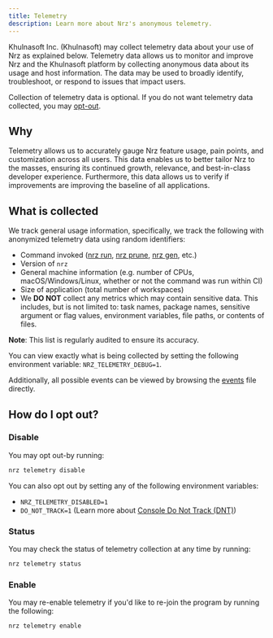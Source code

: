 ```yaml
---
title: Telemetry
description: Learn more about Nrz's anonymous telemetry.
---
```


Khulnasoft Inc. (Khulnasoft) may collect telemetry data about your use of Nrz as explained below.
Telemetry data allows us to monitor and improve Nrz and the Khulnasoft platform by
collecting anonymous data about its usage and host information. The data may be used to broadly identify,
troubleshoot, or respond to issues that impact users.

Collection of telemetry data is optional. If you do not want telemetry data collected, you may [opt-out](#how-do-i-opt-out).

## Why

Telemetry allows us to accurately gauge Nrz feature usage, pain points, and customization across all users.
This data enables us to better tailor Nrz to the masses, ensuring its continued growth, relevance, and best-in-class developer experience.
Furthermore, this data allows us to verify if improvements are improving the baseline of all applications.

## What is collected

We track general usage information, specifically, we track the following with anonymized telemetry data using random identifiers:

- Command invoked ([nrz run](/repo/docs/reference/run), [nrz prune](/repo/docs/reference/prune), [nrz gen](/repo/docs/reference/generate), etc.)
- Version of `nrz`
- General machine information (e.g. number of CPUs, macOS/Windows/Linux, whether or not the command was run within CI)
- Size of application (total number of workspaces)
- We **DO NOT** collect any metrics which may contain sensitive data. This includes, but is not limited to: task names, package names, sensitive argument or flag values, environment variables, file paths, or contents of files.

**Note**: This list is regularly audited to ensure its accuracy.

You can view exactly what is being collected by setting the following environment variable: `NRZ_TELEMETRY_DEBUG=1`.

Additionally, all possible events can be viewed by browsing the [events](https://github.com/khulnasoft/nrz/blob/main/crates/nrz-telemetry/src/events) file directly.

## How do I opt out?

### Disable

You may opt out-by running:

```bash title="Terminal"
nrz telemetry disable
```

You can also opt out by setting any of the following environment variables:

- `NRZ_TELEMETRY_DISABLED=1`
- `DO_NOT_TRACK=1` (Learn more about [Console Do Not Track (DNT)](https://consoledonottrack.com/))

### Status

You may check the status of telemetry collection at any time by running:

```sh title="Terminal"
nrz telemetry status
```

### Enable

You may re-enable telemetry if you'd like to re-join the program by running the following:

```sh title="Terminal"
nrz telemetry enable
```
